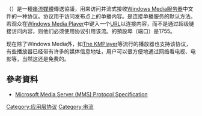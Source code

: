 {{网络协议}}
'''{{lang|en|MMS}}'''（{{lang|en|Microsoft Media Server}}）是一種[[串流|串流]][[媒體|媒體]]傳送協議，用来访问并流式接收[[Windows_Media|Windows Media]][[服务器|服务器]]中{{lang|en|.asf}}文件的一种协议。{{lang|en|MMS}}协议用于访问{{lang|en|Windows Media}}发布点上的单播内容。{{lang|en|MMS}}是连接{{lang|en|Windows Media}}单播服务的默认方法。若观众在[[Windows_Media_Player|Windows Media Player]]中键入一个[[URL|URL]]以连接内容，而不是通过超级链接访问内容，则他们必须使用{{lang|en|MMS}}协议引用该流。{{lang|en|MMS}}的預設埠（端口）是1755。

现在除了Windows Media外，如[[The_KMPlayer|The KMPlayer]]等流行的播放器也支持该协议，有些播放器已经带有许多的媒体信息地址，用户可以很方便地通过网络看电视、电影等，当然这还是免费的。

==參考資料==
*[http://msdn.microsoft.com/en-us/library/cc234711%28v=prot.10%29.aspx Microsoft Media Server (MMS) Protocol Specification] {{Wayback|url=http://msdn.microsoft.com/en-us/library/cc234711%28v=prot.10%29.aspx |date=20120816025534 }}


{{Compu-stub}}

[[Category:应用层协议|Category:应用层协议]]
[[Category:串流|Category:串流]]